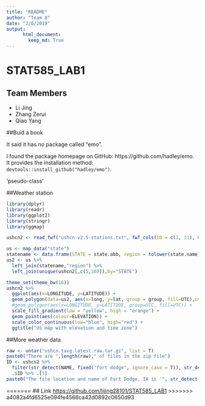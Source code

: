 ```yaml
---
title: "README"
author: "Team 8"
date: "2/6/2019"
output: 
      html_document:
        keep_md: True
---
```




# STAT585_LAB1

## Team Members
- Li Jing
- Zhang Zerui
- Qiao Yang


##Buid a book

It said it has no package called "emo".

I found the package homepage on GitHub: https://github.com/hadley/emo. It provides the installation method: `devtools::install_github("hadley/emo")`.

'pseudo-class'


##Weather station

```r
library(dplyr)
library(readr)
library(ggplot2)
library(stringr)
library(ggmap)

ushcn2 <- read_fwf("ushcn-v2.5-stations.txt", fwf_cols(ID = c(1, 11), LATITUDE = c(13, 20), LONGITUDE = c(22, 30), ELEVATION = c(32, 37), STATE = c(39, 40), NAME = c(42, 71), COMPONENT1 = c(73, 78), COMPONENT2 = c(80, 85), COMPONENT3 = c(87, 92), UTC = c(94, 95)))

us <- map_data("state")
statename <- data.frame(STATE = state.abb, region = tolower(state.name), stringsAsFactors = FALSE)
us2 <- us %>%
  left_join(statename,"region") %>%
  left_join(unique(ushcn2[,c(5,10)]),by="STATE")

theme_set(theme_bw(16))
ushcn2 %>%
  ggplot(aes(x=LONGITUDE, y=LATITUDE)) +
  geom_polygon(data=us2, aes(x=long, y=lat, group = group, fill=UTC),colour="black") +
  #geom_polygon(aes(x=LONGITUDE, y=LATITUDE, group=UTC, fill=UTC)) +
  scale_fill_gradient(low = "yellow", high = "orange") +
  geom_point(aes(colour=ELEVATION)) + 
  scale_color_continuous(low="blue", high="red") +
  ggtitle("US map with elevation and time zone")
```

  
##More weather data
```r
raw <- untar("ushcn.tavg.latest.raw.tar.gz", list = T)
paste0("There are ",length(raw)," of files in the zip file")
ID <- ushcn2 %>%
  filter(str_detect(NAME, fixed("fort dodge", ignore_case = T)), str_detect(STATE, "IA")) %>%
  .$ID %>% .[1]
paste0("The file location and name of Fort Dodge, IA is '", str_detect(raw, ID) %>% raw[.],"'")
```




=======
## Link
[https://github.com/lijing28101/STAT585_LAB1](https://github.com/lijing28101/STAT585_LAB1)
>>>>>>> a4082a4fd6525e094fe4566ca42d0892c0650d93
  

